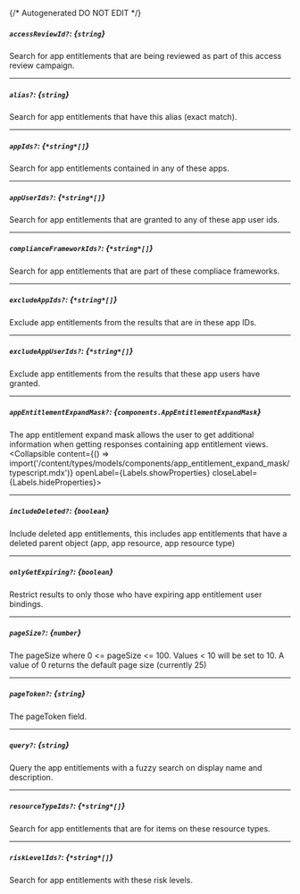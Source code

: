 {/* Autogenerated DO NOT EDIT  */}

##### `accessReviewId?`: *{`string`}*
Search for app entitlements that are being reviewed as part of this access review campaign.

---
##### `alias?`: *{`string`}*
Search for app entitlements that have this alias (exact match).

---
##### `appIds?`: *{`*string*[]`}*
Search for app entitlements contained in any of these apps.

---
##### `appUserIds?`: *{`*string*[]`}*
Search for app entitlements that are granted to any of these app user ids.

---
##### `complianceFrameworkIds?`: *{`*string*[]`}*
Search for app entitlements that are part of these compliace frameworks.

---
##### `excludeAppIds?`: *{`*string*[]`}*
Exclude app entitlements from the results that are in these app IDs.

---
##### `excludeAppUserIds?`: *{`*string*[]`}*
Exclude app entitlements from the results that these app users have granted.

---
##### `appEntitlementExpandMask?`: *{`components.AppEntitlementExpandMask`}*
The app entitlement expand mask allows the user to get additional information when getting responses containing app entitlement views.
<Collapsible content={() => import('/content/types/models/components/app_entitlement_expand_mask/typescript.mdx')} openLabel={Labels.showProperties} closeLabel={Labels.hideProperties}>
</Collapsible>

---
##### `includeDeleted?`: *{`boolean`}*
Include deleted app entitlements, this includes app entitlements that have a deleted parent object (app, app resource, app resource type)

---
##### `onlyGetExpiring?`: *{`boolean`}*
Restrict results to only those who have expiring app entitlement user bindings.

---
##### `pageSize?`: *{`number`}*
The pageSize where 0 \<\= pageSize \<\= 100. Values \< 10 will be set to 10. A value of 0 returns the default page size (currently 25)

---
##### `pageToken?`: *{`string`}*
The pageToken field.

---
##### `query?`: *{`string`}*
Query the app entitlements with a fuzzy search on display name and description.

---
##### `resourceTypeIds?`: *{`*string*[]`}*
Search for app entitlements that are for items on these resource types.

---
##### `riskLevelIds?`: *{`*string*[]`}*
Search for app entitlements with these risk levels.


